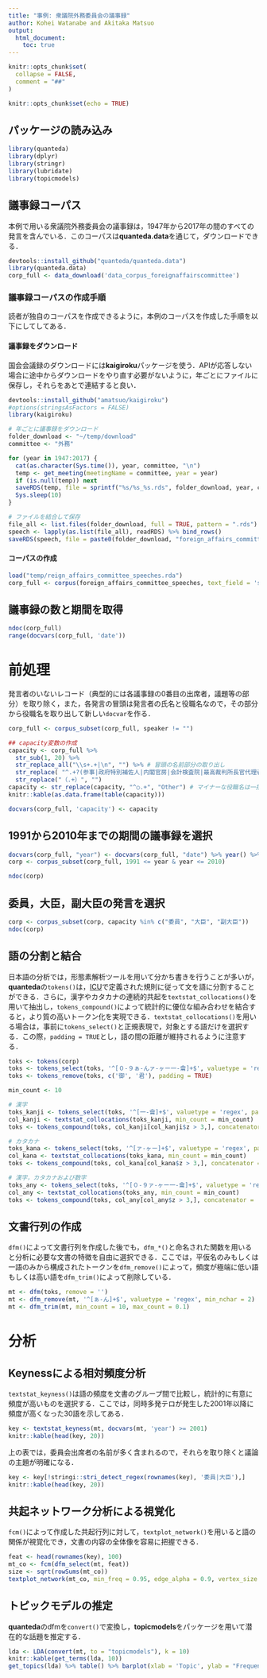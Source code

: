 ```yaml
---
title: "事例: 衆議院外務委員会の議事録"
author: Kohei Watanabe and Akitaka Matsuo
output: 
  html_document:
    toc: true
---
```


```r
knitr::opts_chunk$set(
  collapse = FALSE,
  comment = "##"
)
```


```r
knitr::opts_chunk$set(echo = TRUE)
```

## パッケージの読み込み
```r
library(quanteda)
library(dplyr)
library(stringr)
library(lubridate)
library(topicmodels)
```

## 議事録コーパス

本例で用いる衆議院外務委員会の議事録は，1947年から2017年の間のすべての発言を含んでいる．このコーパスは**quanteda.data**を通じて，ダウンロードできる．

```r
devtools::install_github("quanteda/quanteda.data")
library(quanteda.data)
corp_full <- data_download('data_corpus_foreignaffairscommittee')
```

### 議事録コーパスの作成手順

読者が独自のコーパスを作成できるように，本例のコーパスを作成した手順を以下にしてしてある．

#### 議事録をダウンロード

国会会議録のダウンロードには**kaigiroku**パッケージを使う．APIが応答しない場合に途中からダウンロードをやり直す必要がないように，年ごとにファイルに保存し，それらをあとで連結すると良い．

```r
devtools::install_github("amatsuo/kaigiroku")
#options(stringsAsFactors = FALSE)
library(kaigiroku)

# 年ごとに議事録をダウンロード
folder_download <- "~/temp/download"
committee <- "外務"

for (year in 1947:2017) {
  cat(as.character(Sys.time()), year, committee, "\n")
  temp <- get_meeting(meetingName = committee, year = year)
  if (is.null(temp)) next
  saveRDS(temp, file = sprintf("%s/%s_%s.rds", folder_download, year, committee))
  Sys.sleep(10)
}

# ファイルを結合して保存
file_all <- list.files(folder_download, full = TRUE, pattern = ".rds")
speech <- lapply(as.list(file_all), readRDS) %>% bind_rows()
saveRDS(speech, file = paste0(folder_download, "foreign_affairs_committee_speeches.rds"))
```

#### コーパスの作成
```r
load("temp/reign_affairs_committee_speeches.rda")
corp_full <- corpus(foreign_affairs_committee_speeches, text_field = 'speech')

```

## 議事録の数と期間を取得
```r
ndoc(corp_full)
range(docvars(corp_full, 'date'))
```

# 前処理
発言者のいないレコード（典型的には各議事録の0番目の出席者，議題等の部分）を取り除く，また，各発言の冒頭は発言者の氏名と役職名なので，その部分から役職名を取り出して新しい`docvar`を作る．

```r
corp_full <- corpus_subset(corp_full, speaker != "")

## capacity変数の作成
capacity <- corp_full %>%
  str_sub(1, 20) %>%
  str_replace_all("\\s+.+|\n", "") %>% # 冒頭の名前部分の取り出し
  str_replace( "^.+?(参事|政府特別補佐人|内閣官房|会計検査院|最高裁判所長官代理者|主査|議員|副?大臣|副?議長|委員|参考人|分科員|公述人|君(（.+）)?$)", "\\1") %>% # 冒頭の○から，名前部分までを消去
  str_replace("（.+）", "")
capacity <- str_replace(capacity, "^○.+", "Other") # マイナーな役職名は一括して"Other"に
knitr::kable(as.data.frame(table(capacity)))

docvars(corp_full, 'capacity') <- capacity
```

## 1991から2010年までの期間の議事録を選択
```r
docvars(corp_full, "year") <- docvars(corp_full, "date") %>% year() %>% as.numeric()
corp <- corpus_subset(corp_full, 1991 <= year & year <= 2010)

ndoc(corp)
```

## 委員，大臣，副大臣の発言を選択
```r
corp <- corpus_subset(corp, capacity %in% c("委員", "大臣", "副大臣"))
ndoc(corp)
```


## 語の分割と結合
日本語の分析では，形態素解析ツールを用いて分かち書きを行うことが多いが，**quanteda**の`tokens()`は，[ICU](http://site.icu-project.org/)で定義された規則に従って文を語に分割することができる．さらに，漢字やカタカナの連続的共起を`textstat_collocations()`を用いて抽出し，`tokens_compound()`によって統計的に優位な組み合わせを結合すると，より質の高いトークン化を実現できる．`textstat_collocations()`を用いる場合は，事前に`tokens_select()`と正規表現で，対象とする語だけを選択する．この際，`padding = TRUE`とし，語の間の距離が維持されるように注意する．
```r
toks <- tokens(corp)
toks <- tokens_select(toks, '^[０-９ぁ-んァ-ヶー一-龠]+$', valuetype = 'regex', padding = TRUE)
toks <- tokens_remove(toks, c('御', '君'), padding = TRUE)

min_count <- 10

# 漢字
toks_kanji <- tokens_select(toks, '^[一-龠]+$', valuetype = 'regex', padding = TRUE)
col_kanji <- textstat_collocations(toks_kanji, min_count = min_count)
toks <- tokens_compound(toks, col_kanji[col_kanji$z > 3,], concatenator = '')

# カタカナ
toks_kana <- tokens_select(toks, '^[ァ-ヶー]+$', valuetype = 'regex', padding = TRUE)
col_kana <- textstat_collocations(toks_kana, min_count = min_count)
toks <- tokens_compound(toks, col_kana[col_kana$z > 3,], concatenator = '')

# 漢字，カタカナおよび数字
toks_any <- tokens_select(toks, '^[０-９ァ-ヶー一-龠]+$', valuetype = 'regex', padding = TRUE)
col_any <- textstat_collocations(toks_any, min_count = min_count)
toks <- tokens_compound(toks, col_any[col_any$z > 3,], concatenator = '')
```

## 文書行列の作成
`dfm()`によって文書行列を作成した後でも，`dfm_*()`と命名された関数を用いると分析に必要な文書の特徴を自由に選択できる．ここでは，平仮名のみもしくは一語のみから構成されたトークンを`dfm_remove()`によって，頻度が極端に低い語もしくは高い語を`dfm_trim()`によって削除している．
```r
mt <- dfm(toks, remove = '')
mt <- dfm_remove(mt, '^[ぁ-ん]+$', valuetype = 'regex', min_nchar = 2)
mt <- dfm_trim(mt, min_count = 10, max_count = 0.1)

```

# 分析

## Keynessによる相対頻度分析

`textstat_keyness()`は語の頻度を文書のグループ間で比較し，統計的に有意に頻度が高いものを選択する．ここでは，同時多発テロが発生した2001年以降に頻度が高くなった30語を示してある．

```r
key <- textstat_keyness(mt, docvars(mt, 'year') >= 2001)
knitr::kable(head(key, 20))
```

上の表では，委員会出席者の名前が多く含まれるので，それらを取り除くと議論の主題が明確になる．

```r
key <- key[!stringi::stri_detect_regex(rownames(key), '委員|大臣'),]
knitr::kable(head(key, 20))
```


## 共起ネットワーク分析による視覚化

`fcm()`によって作成した共起行列に対して，`textplot_network()`を用いると語の関係が視覚化でき，文書の内容の全体像を容易に把握できる．
```r
feat <- head(rownames(key), 100)
mt_co <- fcm(dfm_select(mt, feat))
size <- sqrt(rowSums(mt_co))
textplot_network(mt_co, min_freq = 0.95, edge_alpha = 0.9, vertex_size = size / max(size) * 3)
```

## トピックモデルの推定

**quanteda**のdfmを`convert()`で変換し，**topicmodels**をパッケージを用いて潜在的な話題を推定する．
```r
lda <- LDA(convert(mt, to = "topicmodels"), k = 10)
knitr::kable(get_terms(lda, 10))
get_topics(lda) %>% table() %>% barplot(xlab = 'Topic', ylab = "Frequency") 
```
